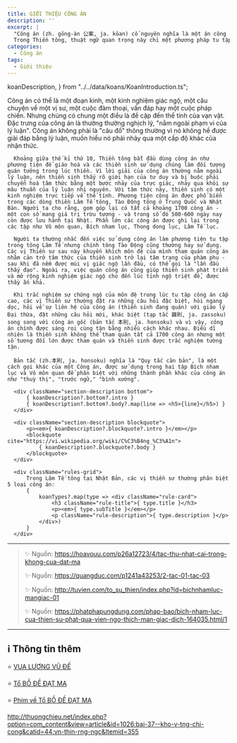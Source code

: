 ```yaml
---
title: GIỚI THIỆU CÔNG ÁN
description: ''
excerpt: |
  "Công án (zh. gōng-àn 公案, ja. kōan) cố nguyên nghĩa là một án công khai, quyết định phải trái trong quan phủ.
  Trong Thiền tông, thuật ngữ quan trọng này chỉ một phương pháp tu tập thiền định đặc biệt."
categories:
  - Công án
tags:
  - Giới thiệu
---
```


  koanDescription,
} from "../../data/koans/KoanIntroduction.ts";

<section className="rules" id="rules">
  <div className="container">
      Công án có thể là một đoạn kinh, một kinh nghiệm giác ngộ, một câu chuyện về một vị sư, một cuộc đàm thoại, vấn đáp hay một cuộc pháp chiến. Nhưng chúng có chung một điều là đề cập đến thể tính của vạn vật. Đặc trưng của công án là thường thường nghịch lý, "nằm ngoài phạm vi của lý luận". Công án không phải là "câu đố" thông thường vì nó không hề được giải đáp bằng lý luận, muốn hiểu nó phải nhảy qua một cấp độ khác của nhận thức.

      Khoảng giữa thế kỉ thứ 10, Thiền tông bắt đầu dùng công án như phương tiện để giáo hoá và các thiền sinh sử dụng chúng làm đối tượng quán tưởng trong lúc thiền. Vì lời giải của công án thường nằm ngoài lý luận, nên thiền sinh thấy rõ giới hạn của tư duy và bị buộc phải chuyển hoá tâm thức bằng một bước nhảy của trực giác, nhảy qua khỏi sự mâu thuẫn của lý luận nhị nguyên. Với tâm thức này, thiền sinh có một kinh nghiệm trực tiếp về thể tính. Phương tiện công án được phổ biến trong các dòng thiền Lâm Tế tông, Tào Động tông ở Trung Quốc và Nhật Bản. Người ta cho rằng, gom góp lại có tất cả khoảng 1700 công án - một con số mang giá trị trừu tượng - và trong số đó 500-600 ngày nay còn được lưu hành tại Nhật. Phần lớn các công án được ghi lại trong các tập như Vô môn quan, Bích nham lục, Thong dong lục, Lâm Tế lục.

      Người ta thường nhắc đến việc sử dụng công án làm phương tiện tu tập trong tông Lâm Tế nhưng chính tông Tào Động cũng thường hay sử dụng. Các vị Thiền sư sau này khuyến khích môn đệ của mình tham quán công án nhằm cản trở tâm thức của thiền sinh trở lại tâm trạng của phàm phu - sau khi đã nếm được mùi vị giác ngộ lần đầu, có thể gọi là "lần đầu thấy đạo". Ngoài ra, việc quán công án cũng giúp thiền sinh phát triển và mở rộng kinh nghiệm giác ngộ cho đến lúc tỉnh ngộ triệt để, được thầy ấn khả.

      Khi trắc nghiệm sự chứng ngộ của môn đệ trong lúc tu tập công án cấp cao, các vị Thiền sư thường đặt ra những câu hỏi đặc biệt, hỏi ngang dọc, hỏi về sự liên hệ của công án (thiền sinh đang quán) với giáo lý Đại thừa, đặt những câu hỏi mới, khác biệt (tạp tắc 雜則, ja. zassoku) song song với công án gốc (bản tắc 本則, ja. honsoku) và vì vậy, công án chính được sáng rọi cùng tận bằng nhiều cách khác nhau. Điều dĩ nhiên là thiền sinh không thể tham quán tất cả 1700 công án nhưng một số tương đối lớn được tham quán và thiền sinh được trắc nghiệm tường tận.

      Bản tắc (zh.本則, ja. honsoku) nghĩa là "Quy tắc căn bản", là một cách gọi khác của một Công án, được sử dụng trong hai tập Bích nham lục và Vô môn quan để phân biệt với những thành phần khác của công án như "thuỳ thị", "trước ngữ," "bình xướng".

      <div className="section-description bottom">
          { koanDescription?.bottom?.intro }
          { koanDescription?.bottom?.body?.map(line => <h5>{line}</h5>) }
      </div>

      <div className="section-description blockquote">
          <p><em>{ koanDescription?.blockquote?.intro }</em></p>
          <blockquote cite="https://vi.wikipedia.org/wiki/C%C3%B4ng_%C3%A1n">
              { koanDescription?.blockquote?.body }
          </blockquote>
      </div>

      <div className="rules-grid">
          Trong Lâm Tế tông tại Nhật Bản, các vị thiền sư thường phân biệt 5 loại công án:
          {
              koanTypes?.map(type => <div className="rule-card">
                  <h3 className="rule-title">{ type.title }</h3>
                  <p><em>{ type.subTitle }</em></p>
                  <p className="rule-description">{ type.description }</p>
              </div>)
          }
      </div>

  </div>
</section>

<hr className="blog-rule" />

> ✨ Nguồn: https://hoavouu.com/p26a12723/4/tac-thu-nhat-cai-trong-khong-cua-dat-ma
>
> ✨ Nguồn: https://quangduc.com/p1241a43253/2-tac-01-tac-03
>
> ✨ Nguồn: http://tuvien.com/to_su_thien/index.php?id=bichnhamluc-mangiac-01
>
> ✨ Nguồn: https://phatphapungdung.com/phap-bao/bich-nham-luc-cua-thien-su-phat-qua-vien-ngo-thich-man-giac-dich-164035.html/1

<hr class="blog-rule" />

## ℹ️ Thông tin thêm

[^1]: ⭐️ <a href="http://tuvien.com/danh_nhan_the_gioi/index.php?id=026vode" target="_blank">VUA LƯƠNG VŨ ĐẾ</a>

⭐️ <a href="https://phatgiao.org.vn/vi-sao-vua-luong-vo-de-ca-doi-xay-chua-bo-thi-cung-duong-ma-khong-co-cong-duc-d38851.html" target="_blank">VUA LƯƠNG VŨ ĐẾ</a>

[^2]: ⭐️ <a href="https://phatgiao.org.vn/nhung-dieu-ky-dac-ve-to-su-thien-tong-bo-de-dat-ma-d41702.html" target="_blank">Tổ BỒ ĐỀ ĐẠT MA</a>

⭐️ <a href="https://thuvienhoasen.org/a7607/bo-de-dat-ma-to-thien-tong-thu-nhat-trung-hoa" target="_blank">Tổ BỒ ĐỀ ĐẠT MA</a>

⭐️ <a href="https://www.youtube.com/watch?v=Gde_kk24DFs" target="_blank">Phim về Tổ BỒ ĐỀ ĐẠT MA</a>

[^3]: ⭐️ <a href="https://blog.phapthihoi.org/cao-tang-di-truyen-sau-nhi-to-bao-chi-chi-cong/" target="_blank">TS BẢO CHÍ CÔNG</a>

http://thuongchieu.net/index.php?option=com_content&view=article&id=1026:bai-37--kho-v-tng-chi-cong&catid=44:vn-thin-rng-ngc&Itemid=355
